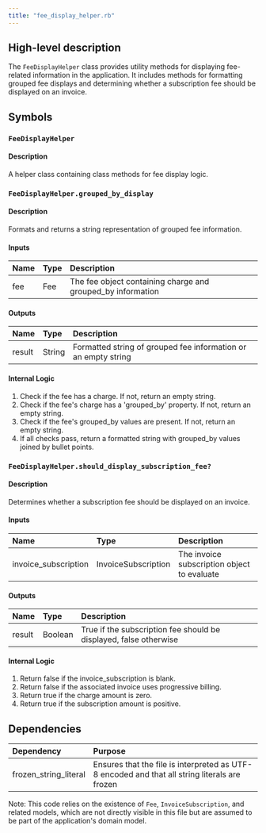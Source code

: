 ```yaml
---
title: "fee_display_helper.rb"
---
```


## High-level description
The `FeeDisplayHelper` class provides utility methods for displaying fee-related information in the application. It includes methods for formatting grouped fee displays and determining whether a subscription fee should be displayed on an invoice.

## Symbols

### `FeeDisplayHelper`
#### Description
A helper class containing class methods for fee display logic.

### `FeeDisplayHelper.grouped_by_display`
#### Description
Formats and returns a string representation of grouped fee information.

#### Inputs
| Name | Type | Description |
|:-----|:-----|:------------|
| fee | Fee | The fee object containing charge and grouped_by information |

#### Outputs
| Name | Type | Description |
|:-----|:-----|:------------|
| result | String | Formatted string of grouped fee information or an empty string |

#### Internal Logic
1. Check if the fee has a charge. If not, return an empty string.
2. Check if the fee's charge has a 'grouped_by' property. If not, return an empty string.
3. Check if the fee's grouped_by values are present. If not, return an empty string.
4. If all checks pass, return a formatted string with grouped_by values joined by bullet points.

### `FeeDisplayHelper.should_display_subscription_fee?`
#### Description
Determines whether a subscription fee should be displayed on an invoice.

#### Inputs
| Name | Type | Description |
|:-----|:-----|:------------|
| invoice_subscription | InvoiceSubscription | The invoice subscription object to evaluate |

#### Outputs
| Name | Type | Description |
|:-----|:-----|:------------|
| result | Boolean | True if the subscription fee should be displayed, false otherwise |

#### Internal Logic
1. Return false if the invoice_subscription is blank.
2. Return false if the associated invoice uses progressive billing.
3. Return true if the charge amount is zero.
4. Return true if the subscription amount is positive.

## Dependencies
| Dependency | Purpose |
|:-----------|:--------|
| frozen_string_literal | Ensures that the file is interpreted as UTF-8 encoded and that all string literals are frozen |

Note: This code relies on the existence of `Fee`, `InvoiceSubscription`, and related models, which are not directly visible in this file but are assumed to be part of the application's domain model.